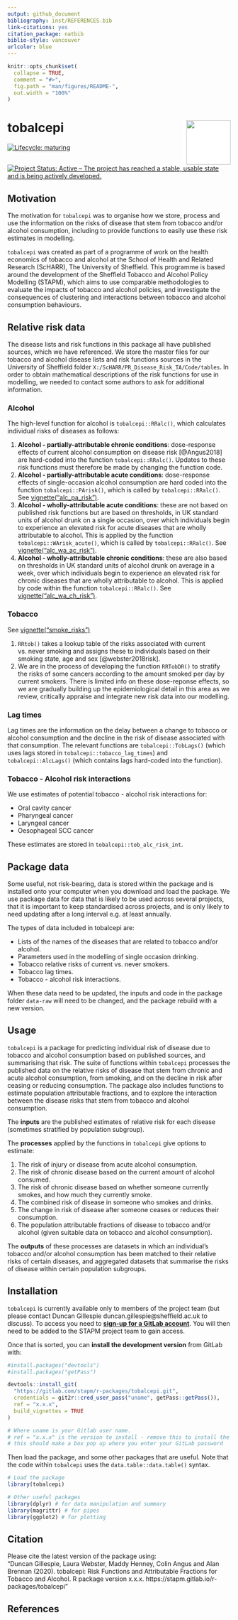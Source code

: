 ```yaml
---
output: github_document
bibliography: inst/REFERENCES.bib
link-citations: yes
citation_package: natbib
biblio-style: vancouver
urlcolor: blue
---
```


<!-- README.md is generated from README.Rmd. Please edit that file -->

```r
knitr::opts_chunk$set(
  collapse = TRUE,
  comment = "#>",
  fig.path = "man/figures/README-",
  out.width = "100%"
)
```
# tobalcepi <img src="tools/tobalcepi_hex.png" align="right" style="padding-left:10px;background-color:white;" width="100" height="100" />

<!-- badges: start -->
[![Lifecycle: maturing](https://img.shields.io/badge/lifecycle-maturing-blue.svg)](https://www.tidyverse.org/lifecycle/#maturing)
[![Project Status: Active – The project has reached a stable, usable state and is being actively developed.](https://www.repostatus.org/badges/latest/active.svg)](https://www.repostatus.org/#active)  
  <!-- badges: end -->


## Motivation
The motivation for `tobalcepi` was to organise how we store, process and use the information on the risks of disease that stem from tobacco and/or alcohol consumption, including to provide functions to easily use these risk estimates in modelling.     

`tobalcepi` was created as part of a programme of work on the health economics of tobacco and alcohol at the School of Health and Related Research (ScHARR), The University of Sheffield. This programme is based around the development of the Sheffield Tobacco and Alcohol Policy Modelling (STAPM), which aims to use comparable methodologies to evaluate the impacts of tobacco and alcohol policies, and investigate the consequences of clustering and interactions between tobacco and alcohol consumption behaviours.    

## Relative risk data
The disease lists and risk functions in this package all have published sources, which we have referenced. We store the master files for our tobacco and alcohol disease lists and risk functions sources in the University of Sheffield folder `X:/ScHARR/PR_Disease_Risk_TA/Code/tables`. In order to obtain mathematical descriptions of the risk functions for use in modelling, we needed to contact some authors to ask for additional information.     

### Alcohol
The high-level function for alcohol is `tobalcepi::RRalc()`, which calculates individual risks of diseases as follows:  

1. **Alcohol - partially-attributable chronic conditions**: dose-response effects of current alcohol consumption on disease risk [@Angus2018] are hard-coded into the function `tobalcepi::RRalc()`. Updates to these risk functions must therefore be made by changing the function code.  
1. **Alcohol - partially-attributable acute conditions**: dose-response effects of single-occasion alcohol consumption are hard coded into the function `tobalcepi::PArisk()`, which is called by `tobalcepi::RRalc()`. See [vignette("alc_pa_risk")](https://stapm.gitlab.io/r-packages/tobalcepi/articles/alc_partially_attrib_acute.html).     
1. **Alcohol - wholly-attributable acute conditions**: these are not based on published risk functions but are based on thresholds, in UK standard units of alcohol drunk on a single occasion, over which individuals begin to experience an elevated risk for acute diseases that are wholly attributable to alcohol. This is applied by the function `tobalcepi::WArisk_acute()`, which is called by `tobalcepi::RRalc()`.  See [vignette("alc_wa_ac_risk")](https://stapm.gitlab.io/r-packages/tobalcepi/articles/alc_wholly_attrib_acute.html).     
1. **Alcohol - wholly-attributable chronic conditions**: these are also based on thresholds in UK standard units of alcohol drunk on average in a week, over which individuals begin to experience an elevated risk for chronic diseases that are wholly attributable to alcohol. This is applied by code within the function `tobalcepi::RRalc()`. See [vignette("alc_wa_ch_risk")](https://stapm.gitlab.io/r-packages/tobalcepi/articles/alc_wholly_attrib_chronic.html).    

### Tobacco
See [vignette("smoke_risks")](https://stapm.gitlab.io/r-packages/tobalcepi/articles/smoking-disease-risks.html)   

1. `RRtob()` takes a lookup table of the risks associated with current vs. never smoking and assigns these to individuals based on their smoking state, age and sex [@webster2018risk].   
1. We are in the process of developing the function `RRTobDR()` to stratify the risks of some cancers according to the amount smoked per day by current smokers. There is limited info on these dose-reponse effects, so we are gradually building up the epidemiological detail in this area as we review, critically appraise and integrate new risk data into our modelling.  

### Lag times
Lag times are the information on the delay between a change to tobacco or alcohol consumption and the decline in the risk of disease associated with that consumption. The relevant functions are `tobalcepi::TobLags()` (which uses lags stored in `tobalcepi::tobacco_lag_times`) and `tobalcepi::AlcLags()` (which contains lags hard-coded into the function). 

### Tobacco - Alcohol risk interactions
We use estimates of potential tobacco - alcohol risk interactions for:  

- Oral cavity cancer  
- Pharyngeal cancer    
- Laryngeal cancer    
- Oesophageal SCC cancer  

These estimates are stored in `tobalcepi::tob_alc_risk_int`.  

## Package data
Some useful, not risk-bearing, data is stored within the package and is installed onto your computer when you download and load the package. We use package data for data that is likely to be used across several projects, that it is important to keep standardised across projects, and is only likely to need updating after a long interval e.g. at least annually.   

The types of data included in tobalcepi are:  

- Lists of the names of the diseases that are related to tobacco and/or alcohol.   
- Parameters used in the modelling of single occasion drinking.  
- Tobacco relative risks of current vs. never smokers.
- Tobacco lag times.  
- Tobacco - alcohol risk interactions.  

When these data need to be updated, the inputs and code in the package folder `data-raw` will need to be changed, and the package rebuild with a new version.  

## Usage
`tobalcepi` is a package for predicting individual risk of disease due to tobacco and alcohol consumption based on published sources, and summarising that risk. The suite of functions within `tobalcepi` processes the published data on the relative risks of disease that stem from chronic and acute alcohol consumption, from smoking, and on the decline in risk after ceasing or reducing consumption. The package also includes functions to estimate population attributable fractions, and to explore the interaction between the disease risks that stem from tobacco and alcohol consumption.         

The **inputs** are the published estimates of relative risk for each disease (sometimes stratified by population subgroup).   

The **processes** applied by the functions in `tobalcepi` give options to estimate:

1. The risk of injury or disease from acute alcohol consumption.  
1. The risk of chronic disease based on the current amount of alcohol consumed.   
1. The risk of chronic disease based on whether someone currently smokes, and how much they currently smoke.   
1. The combined risk of disease in someone who smokes and drinks.  
1. The change in risk of disease after someone ceases or reduces their consumption.  
1. The population attributable fractions of disease to tobacco and/or alcohol (given suitable data on tobacco and alcohol consumption).   

The **outputs** of these processes are datasets in which an individual's tobacco and/or alcohol consumption has been matched to their relative risks of certain diseases, and aggregated datasets that summarise the risks of disease within certain population subgroups.      

## Installation
`tobalcepi` is currently available only to members of the project team (but please contact Duncan Gillespie duncan.gillespie@sheffield.ac.uk to discuss). To access you need to [**sign-up for a GitLab account**](https://gitlab.com/). You will then need to be added to the STAPM project team to gain access.   

Once that is sorted, you can **install the development version** from GitLab with:     

```r
#install.packages("devtools")
#install.packages("getPass")

devtools::install_git(
  "https://gitlab.com/stapm/r-packages/tobalcepi.git", 
  credentials = git2r::cred_user_pass("uname", getPass::getPass()),
  ref = "x.x.x",
  build_vignettes = TRUE
)

# Where uname is your Gitlab user name.
# ref = "x.x.x" is the version to install - remove this to install the latest version
# this should make a box pop up where you enter your GitLab password
```

Then load the package, and some other packages that are useful. Note that the code within `tobalcepi` uses the `data.table::data.table()` syntax.  

```r
# Load the package
library(tobalcepi)

# Other useful packages
library(dplyr) # for data manipulation and summary
library(magrittr) # for pipes
library(ggplot2) # for plotting
```

## Citation
Please cite the latest version of the package using:  
"Duncan Gillespie, Laura Webster, Maddy Henney, Colin Angus and Alan Brennan (2020). tobalcepi: Risk Functions and Attributable Fractions for Tobacco and
Alcohol. R package version x.x.x. https://stapm.gitlab.io/r-packages/tobalcepi"     

## References






